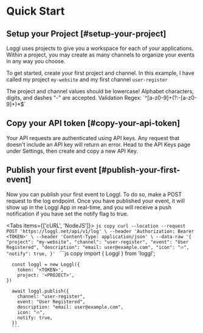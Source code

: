 
# Quick Start

## Setup your Project [#setup-your-project]

Loggl uses projects to give you a workspace for each of your applications. Within a project, you may create as many channels to organize your events in any way you choose.

To get started, create your first project and channel. In this example, I have called my project `my-website` and my first channel `user-register`

<Callout type="info" emoji="️">
  The project and channel values should be lowercase! Alphabet characters, digits, and dashes "-" are accepted. Validation Regex: `^[a-z0-9]+(?:-[a-z0-9]+)*$`
</Callout>

## Copy your API token [#copy-your-api-token]

Your API requests are authenticated using API keys. Any request that doesn't include an API key will return an error. Head to the API Keys page under Settings, then create and copy a new API Key.

## Publish your first event [#publish-your-first-event]

Now you can publish your first event to Loggl. To do so, make a POST request to the log endpoint. Once you have published your event, it will show up in the Loggl App in real-time, and you will receive a push notification if you have set the notify flag to true.

<Tabs items={['cURL', 'NodeJS']}>
  <Tab>
    ```js copy
    curl --location --request POST 'https://loggl.net/api/v1/log' \
    --header 'Authorization: Bearer <TOKEN>' \
    --header 'Content-Type: application/json' \
    --data-raw '{
        "project": "my-website",
        "channel": "user-register",
        "event": "User Registered",
        "description": "email: user@example.com",
        "icon": "🔥",
        "notify": true,
    }'
    ```
  </Tab>
    <Tab>
      ```js copy
      import { Loggl } from 'loggl';

      const loggl = new Loggl({
        token: '<TOKEN>',
        project: '<PROJECT>',
    })

      await loggl.publish({
        channel: "user-register",
        event: "User Registered",
        description: "email: user@example.com",
        icon: "🔥",
        notify: true,
      })
      ```
  </Tab>
</Tabs>